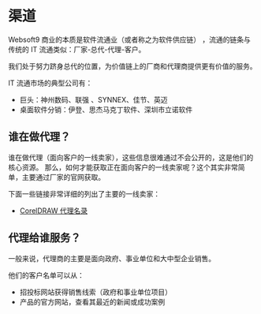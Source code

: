 

# 渠道

Websoft9 商业的本质是软件流通业（或者称之为软件供应链） ，流通的链条与传统的 IT 流通类似：厂家-总代-代理-客户。

我们处于努力跻身总代的位置，为价值链上的厂商和代理商提供更有价值的服务。  

IT 流通市场的典型公司有：

* 巨头：神州数码、联强 、SYNNEX、佳节、英迈
* 桌面软件分销：伊登、思杰马克丁软件、深圳市立诺软件

## 谁在做代理？

谁在做代理（面向客户的一线卖家），这些信息很难通过不会公开的，这是他们的核心资源。
那么，如何才能获取正在面向客户的一线卖家呢？这个其实非常简单，主要通过厂家的官网获取。

下面一些链接非常详细的列出了主要的一线卖家： 

* [CorelDRAW 代理名录](https://www.coreldraw.com/cn/resellers/?topNav=cn)

## 代理给谁服务？

一般来说，代理商的主要是面向政府、事业单位和大中型企业销售。 

他们的客户名单可以从：

* 招投标网站获得销售线索（政府和事业单位项目）
* 产品的官方网站，查看其最近的新闻或成功案例  

